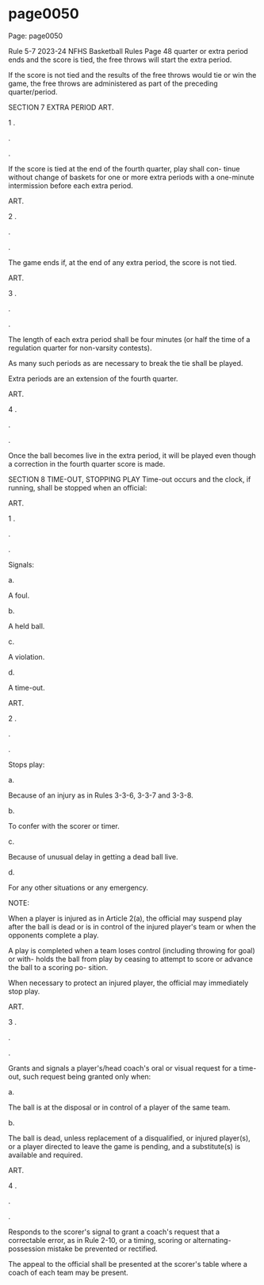 
# page0050

Page: page0050

Rule 5-7 2023-24 NFHS Basketball Rules Page 48 quarter or extra period ends and the score is tied, the free throws will start the extra period.

If the score is not tied and the results of the free throws would tie or win the game, the free throws are administered as part of the preceding quarter/period.

SECTION 7 EXTRA PERIOD ART.

1 .

.

.

If the score is tied at the end of the fourth quarter, play shall con- tinue without change of baskets for one or more extra periods with a one-minute intermission before each extra period.

ART.

2 .

.

.

The game ends if, at the end of any extra period, the score is not tied.

ART.

3 .

.

.

The length of each extra period shall be four minutes (or half the time of a regulation quarter for non-varsity contests).

As many such periods as are necessary to break the tie shall be played.

Extra periods are an extension of the fourth quarter.

ART.

4 .

.

.

Once the ball becomes live in the extra period, it will be played even though a correction in the fourth quarter score is made.

SECTION 8 TIME-OUT, STOPPING PLAY Time-out occurs and the clock, if running, shall be stopped when an official:

ART.

1 .

.

.

Signals:

a.

A foul.

b.

A held ball.

c.

A violation.

d.

A time-out.

ART.

2 .

.

.

Stops play:

a.

Because of an injury as in Rules 3-3-6, 3-3-7 and 3-3-8.

b.

To confer with the scorer or timer.

c.

Because of unusual delay in getting a dead ball live.

d.

For any other situations or any emergency.

NOTE:

When a player is injured as in Article 2(a), the official may suspend play after the ball is dead or is in control of the injured player's team or when the opponents complete a play.

A play is completed when a team loses control (including throwing for goal) or with- holds the ball from play by ceasing to attempt to score or advance the ball to a scoring po- sition.

When necessary to protect an injured player, the official may immediately stop play.

ART.

3 .

.

.

Grants and signals a player's/head coach's oral or visual request for a time-out, such request being granted only when:

a.

The ball is at the disposal or in control of a player of the same team.

b.

The ball is dead, unless replacement of a disqualified, or injured player(s), or a player directed to leave the game is pending, and a substitute(s) is available and required.

ART.

4 .

.

.

Responds to the scorer's signal to grant a coach's request that a correctable error, as in Rule 2-10, or a timing, scoring or alternating-possession mistake be prevented or rectified.

The appeal to the official shall be presented at the scorer's table where a coach of each team may be present.
  
